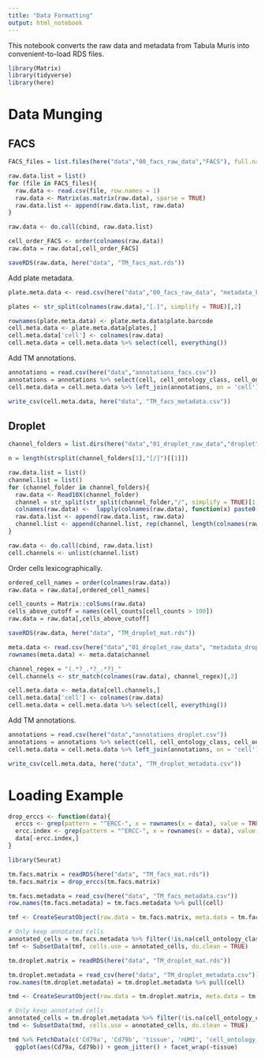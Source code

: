 ```yaml
---
title: "Data Formatting"
output: html_notebook
---
```


This notebook converts the raw data and metadata from Tabula Muris into convenient-to-load RDS files.

```r
library(Matrix)
library(tidyverse)
library(here)
```


# Data Munging

## FACS

```r
FACS_files = list.files(here("data","00_facs_raw_data","FACS"), full.names = TRUE)

raw.data.list = list()
for (file in FACS_files){
  raw.data <- read.csv(file, row.names = 1)
  raw.data <- Matrix(as.matrix(raw.data), sparse = TRUE)
  raw.data.list <- append(raw.data.list, raw.data)
}

raw.data <- do.call(cbind, raw.data.list)
```

```r
cell_order_FACS <- order(colnames(raw.data))
raw.data = raw.data[,cell_order_FACS]
```

```r
saveRDS(raw.data, here("data", "TM_facs_mat.rds"))
```

Add plate metadata.

```r
plate.meta.data <- read.csv(here("data","00_facs_raw_data", "metadata_FACS.csv"))

plates <- str_split(colnames(raw.data),"[.]", simplify = TRUE)[,2]

rownames(plate.meta.data) <- plate.meta.data$plate.barcode
cell.meta.data <- plate.meta.data[plates,]
cell.meta.data['cell'] <- colnames(raw.data)
cell.meta.data = cell.meta.data %>% select(cell, everything())
```

Add TM annotations.

```r
annotations = read.csv(here("data","annotations_facs.csv"))
annotations = annotations %>% select(cell, cell_ontology_class, cell_ontology_id, free_annotation)
cell.meta.data = cell.meta.data %>% left_join(annotations, on = 'cell')
```

```r
write_csv(cell.meta.data, here("data", "TM_facs_metadata.csv"))
```

## Droplet

```r
channel_folders = list.dirs(here("data","01_droplet_raw_data","droplet"), recursive = FALSE)

n = length(strsplit(channel_folders[1],"[/]")[[1]])

raw.data.list = list()
channel.list = list()
for (channel_folder in channel_folders){
  raw.data <- Read10X(channel_folder)
  channel = str_split(str_split(channel_folder,"/", simplify = TRUE)[1,n], "-", simplify = TRUE)[1,2]
  colnames(raw.data) <-  lapply(colnames(raw.data), function(x) paste0(channel, '_', x))
  raw.data.list <- append(raw.data.list, raw.data)
  channel.list <- append(channel.list, rep(channel, length(colnames(raw.data))))
}

raw.data <- do.call(cbind, raw.data.list)
cell.channels <- unlist(channel.list)
```

Order cells lexicographically.

```r
ordered_cell_names = order(colnames(raw.data))
raw.data = raw.data[,ordered_cell_names]

cell_counts = Matrix::colSums(raw.data)
cells_above_cutoff = names(cell_counts[cell_counts > 100])
raw.data = raw.data[,cells_above_cutoff]
```

```r
saveRDS(raw.data, here("data", "TM_droplet_mat.rds"))
```

```r
meta.data <- read.csv(here("data","01_droplet_raw_data", "metadata_droplet_clean.csv"))
rownames(meta.data) <- meta.data$channel

channel_regex = "(.*?_.*?_.*?)_"
cell.channels <- str_match(colnames(raw.data), channel_regex)[,2]

cell.meta.data <- meta.data[cell.channels,]
cell.meta.data['cell'] <- colnames(raw.data)
cell.meta.data = cell.meta.data %>% select(cell, everything())
```


Add TM annotations.

```r
annotations = read.csv(here("data","annotations_droplet.csv"))
annotations = annotations %>% select(cell, cell_ontology_class, cell_ontology_id, free_annotation)
cell.meta.data = cell.meta.data %>% left_join(annotations, on = 'cell')
```

```r
write_csv(cell.meta.data, here("data", "TM_droplet_metadata.csv"))
```

# Loading Example

```r
drop_erccs <- function(data){
  erccs <- grep(pattern = "^ERCC-", x = rownames(x = data), value = TRUE)
  ercc.index <- grep(pattern = "^ERCC-", x = rownames(x = data), value = FALSE)
  data[-ercc.index,]
}
```

```r
library(Seurat)
```

```r
tm.facs.matrix = readRDS(here("data", "TM_facs_mat.rds"))
tm.facs.matrix = drop_erccs(tm.facs.matrix)

tm.facs.metadata = read_csv(here("data", "TM_facs_metadata.csv"))
row.names(tm.facs.metadata) = tm.facs.metadata %>% pull(cell)

tmf <- CreateSeuratObject(raw.data = tm.facs.matrix, meta.data = tm.facs.metadata, project = "TabulaMuris")

# Only keep annotated cells
annotated_cells = tm.facs.metadata %>% filter(!is.na(cell_ontology_class)) %>% pull(cell)
tmf <- SubsetData(tmf, cells.use = annotated_cells, do.clean = TRUE)
```

```r
tm.droplet.matrix = readRDS(here("data", "TM_droplet_mat.rds"))

tm.droplet.metadata = read_csv(here("data", "TM_droplet_metadata.csv"))
row.names(tm.droplet.metadata) = tm.droplet.metadata %>% pull(cell)

tmd <- CreateSeuratObject(raw.data = tm.droplet.matrix, meta.data = tm.droplet.metadata, project = "TabulaMuris")

# Only keep annotated cells
annotated_cells = tm.droplet.metadata %>% filter(!is.na(cell_ontology_class)) %>% pull(cell)
tmd <- SubsetData(tmd, cells.use = annotated_cells, do.clean = TRUE)
```

```r
tmd %>% FetchData(c('Cd79a', 'Cd79b', 'tissue', 'nUMI', 'cell_ontology_class'), use.raw = T) %>% 
  ggplot(aes(Cd79a, Cd79b)) + geom_jitter() + facet_wrap(~tissue)
```

